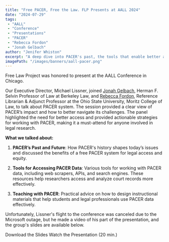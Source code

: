 ```yaml
---
title: "Free PACER, Free the Law. FLP Presents at AALL 2024"
date: "2024-07-29"
tags:
 - "AALL"
 - "Conference"
 - "Presentations"
 - "PACER"
 - "Rebecca Fordon"
 - "Jonah Gelbach"
author: "Jenifer Whiston"
excerpt: "A deep dive into PACER's past, the tools that enable better access, and the future of PACER."
imagePath: "/images/banners/aall-pacer.png"
---
```


<p className="lead">Free Law Project was honored to present at the AALL Conference in Chicago.</p>

Our Executive Director, Michael Lissner, joined [Jonah Gelbach][j], Herman F. Selvin Professor of Law at Berkeley Law, and [Rebecca Fordon][r], Reference Librarian &amp; Adjunct Professor at the Ohio State University, Moritz College of Law, to talk about PACER system. The session provided a clear view of PACER’s impact and how to better navigate its challenges. The panel highlighted the need for better access and provided actionable strategies for working with PACER, making it a must-attend for anyone involved in legal research.

[j]: https://www.law.berkeley.edu/our-faculty/faculty-profiles/jonah-gelbach/
[r]: https://moritzlaw.osu.edu/rebecca-fordon

**What we talked about:**

1. **PACER’s Past and Future**: How PACER's history shapes today’s issues and discussed the benefits of a free PACER system for legal access and equity. 

2. **Tools for Accessing PACER Data**: Various tools for working with PACER data, including web scrapers, APIs, and search engines. These resources help researchers access and analyze court records more effectively.  

4. **Teaching with PACER**: Practical advice on how to design instructional materials that help students and legal professionals use PACER data effectively. 

Unfortunately, Lissner's flight to the conference was canceled due to the Microsoft outage, but he made a video of his part of the presentation, and the group's slides are available below.

<p className="text-center">
  <PurpleButton href="/pdf/2024-aall-pacer-presentation.pdf" size="lg">Download the Slides</PurpleButton>
  <PurpleButton href="https://youtu.be/PPriTbhvwr4" size="lg">Watch the Presentation (20 min.)</PurpleButton>
</p>